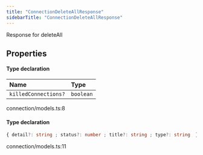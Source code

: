 ```yaml
---
title: "ConnectionDeleteAllResponse"
sidebarTitle: "ConnectionDeleteAllResponse"
---
```


Response for deleteAll

## Properties

<ResponseField name="data" type="Object">


#### Type declaration
</ResponseField>


| Name | Type |
| :------ | :------ |
| `killedConnections?` | `boolean` |


connection/models.ts:8


<ResponseField name="errors" type="Object">


#### Type declaration

```ts
{ detail?: string ; status?: number ; title?: string ; type?: string  }[]
```
</ResponseField>

connection/models.ts:11
